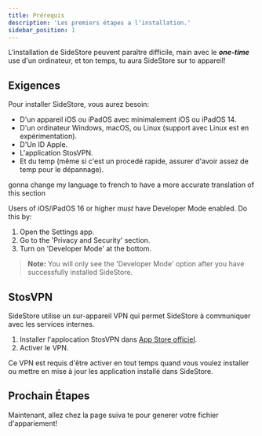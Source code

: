 ```yaml
---
title: Prérequis
description: 'Les premiers étapes a l‘installation.'
sidebar_position: 1
---
```


L'installation de SideStore peuvent paraître difficile, main avec le ***one-time*** use d'un ordinateur, et ton temps, tu aura SideStore sur to appareil!

## Exigences

Pour installer SideStore, vous aurez besoin:
- D'un appareil iOS ou iPadOS avec minimalement iOS ou iPadOS 14.
- D'un ordinateur Windows, macOS, ou Linux (support avec Linux est en expérimentation).
- D'Un ID Apple.
- L'application StosVPN.
- Et du temp (même si c'est un procedé rapide, assurer d'avoir assez de temp pour le dépannage).

gonna change my language to french to have a more accurate translation of this section

Users of iOS/iPadOS 16 or higher *must* have Developer Mode enabled. Do this by:
1. Open the Settings app.
2. Go to the 'Privacy and Security' section.
3. Turn on 'Developer Mode' at the bottom.

> **Note:** You will only see the 'Developer Mode' option after you have successfully installed SideStore.

## StosVPN

SideStore utilise un sur-appareil VPN qui permet SideStore à communiquer avec les services internes.

1. Installer l'applocation StosVPN dans [App Store officiel](https://apps.apple.com/us/app/stosvpn/id6744003051).
2. Activer le VPN.

Ce VPN est requis d'être activer en tout temps quand vous voulez installer ou mettre en mise à jour les application installé dans SideStore.

## Prochain Étapes 

Maintenant, allez chez la page suiva te pour generer votre fichier d'appariement!
